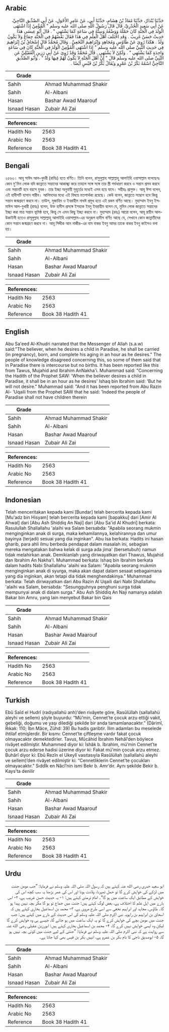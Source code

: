 ## Arabic


<div dir="rtl" lang="ar" style={{fontSize:'larger',backgroundColor:'#f8f9fa',padding:20}}>
حَدَّثَنَا بُنْدَارٌ، حَدَّثَنَا مُعَاذُ بْنُ هِشَامٍ، حَدَّثَنَا أَبِي، عَنْ عَامِرٍ الأَحْوَلِ، عَنْ أَبِي الصِّدِّيقِ النَّاجِيِّ، عَنْ أَبِي سَعِيدٍ الْخُدْرِيِّ، قَالَ قَالَ رَسُولُ اللَّهِ صلى الله عليه وسلم ‏"‏ الْمُؤْمِنُ إِذَا اشْتَهَى الْوَلَدَ فِي الْجَنَّةِ كَانَ حَمْلُهُ وَوَضْعُهُ وَسِنُّهُ فِي سَاعَةٍ كَمَا يَشْتَهِي ‏"‏ ‏.‏ قَالَ أَبُو عِيسَى هَذَا حَدِيثٌ حَسَنٌ غَرِيبٌ ‏.‏ وَقَدِ اخْتَلَفَ أَهْلُ الْعِلْمِ فِي هَذَا فَقَالَ بَعْضُهُمْ فِي الْجَنَّةِ جِمَاعٌ وَلاَ يَكُونُ وَلَدٌ ‏.‏ هَكَذَا رُوِيَ عَنْ طَاوُسٍ وَمُجَاهِدٍ وَإِبْرَاهِيمَ النَّخَعِيِّ ‏.‏ وَقَالَ مُحَمَّدٌ قَالَ إِسْحَاقُ بْنُ إِبْرَاهِيمَ فِي حَدِيثِ النَّبِيِّ صلى الله عليه وسلم ‏"‏ إِذَا اشْتَهَى الْمُؤْمِنُ الْوَلَدَ فِي الْجَنَّةِ كَانَ فِي سَاعَةٍ وَاحِدَةٍ كَمَا يَشْتَهِي ‏"‏ ‏.‏ وَلَكِنْ لاَ يَشْتَهِي ‏.‏ قَالَ مُحَمَّدٌ وَقَدْ رُوِيَ عَنْ أَبِي رَزِينٍ الْعُقَيْلِيِّ عَنِ النَّبِيِّ صلى الله عليه وسلم قَالَ ‏"‏ إِنَّ أَهْلَ الْجَنَّةِ لاَ يَكُونُ لَهُمْ فِيهَا وَلَدٌ ‏"‏ ‏.‏ وَأَبُو الصِّدِّيقِ النَّاجِيُّ اسْمُهُ بَكْرُ بْنُ عَمْرٍو وَيُقَالُ بَكْرُ بْنُ قَيْسٍ أَيْضًا ‏.‏
</div>
<div style={{backgroundColor:'#f8f9fa',padding:20, marginBottom: 10}}><table> <thead> <tr> <th>Grade</th> <th></th> </tr> </thead> <tbody> <tr><td>Sahih</td><td>Ahmad Muhammad Shakir</td></tr><tr><td>Sahih</td><td>Al-Albani</td></tr><tr><td>Hasan</td><td>Bashar Awad Maarouf</td></tr><tr><td>Isnaad Hasan</td><td>Zubair Ali Zai</td></tr></tbody></table><table> <thead> <tr> <th>References:</th> <th></th> </tr> </thead> <tbody><tr><td>Hadith No</td><td>2563</td></tr><tr><td>Arabic No</td><td>2563</td></tr><tr><td>Reference</td><td>Book 38 Hadith 41</td></tr></tbody></table></div>

## Bengali


<div dir="ltr" lang="bn" style={{fontSize:'larger',backgroundColor:'#f8f9fa',padding:20}}>
২৫৬৩। আবূ সাঈদ আল-খুদরী (রাযিঃ) হতে বর্ণিত। তিনি বলেন, রাসুলুল্লাহ সাল্লাল্লাহু আলাইহি ওয়াসাল্লাম বলেছেনঃ কোন মু'মিন লোক যদি জান্নাতে সন্তানের আকাঙ্খা করে তাহলে সঙ্গে সঙ্গে তার স্ত্রী গর্ভধারণ করবে ও সন্তান প্রসব করবে এবং সন্তানটি হবে বয়সে যুবক। তার ইচ্ছা অনুযায়ী মুহুর্তের মধ্যেই এসব হয়ে যাবে। সহীহঃ প্রাগুক্ত। আবূ ঈসা বলেন, এই হাদীসটি হাসান গারীব। আলিমদের মধ্যে এই বিষয়ে মতপার্থক্য রয়েছে। কেউ বলেন, জান্নাতে সম্ভোগ হবে কিন্তু সন্তান জন্মগ্রহণ করবে না। তাউস, মুজাহিদ ও ইবরাহীম নাখঈ প্রমুখ হতে এই রকম বর্ণিত আছে। মুহাম্মাদ ইবনু ইসমাঈল আল-বুখারী (রাহঃ) বলেন, উক্ত হাদীস প্রসঙ্গে ইসহাক ইবনু ইবরাহীম বলেন যে, মুমিন লোক জান্নাতে সন্তানের ইচ্ছা করা মাত্র সন্তান ভূমিষ্ঠ হবে, কিন্তু সে এমন কিছু ইচ্ছা করবে না। মুহাম্মাদ (রহঃ) আরো বলেন, আবূ রায়ীন আল-উকাইলী হতেও রাসূলুল্লাহ সাল্লাল্লাহু আলাইহি ওয়াসাল্লাম-এর অনুরূপ হাদীস বর্ণিত আছে যে, সেখানে কোন জান্নাতীদের কোন সন্তান জন্মগ্রহণ করবে না। আবূ সিদ্দীক আন নাজীর-এর নাম বাকর ইবনু আমর তাকে বাকর ইবনু কাইসও বলা হয়।
</div>
<div style={{backgroundColor:'#f8f9fa',padding:20, marginBottom: 10}}><table> <thead> <tr> <th>Grade</th> <th></th> </tr> </thead> <tbody> <tr><td>Sahih</td><td>Ahmad Muhammad Shakir</td></tr><tr><td>Sahih</td><td>Al-Albani</td></tr><tr><td>Hasan</td><td>Bashar Awad Maarouf</td></tr><tr><td>Isnaad Hasan</td><td>Zubair Ali Zai</td></tr></tbody></table><table> <thead> <tr> <th>References:</th> <th></th> </tr> </thead> <tbody><tr><td>Hadith No</td><td>2563</td></tr><tr><td>Arabic No</td><td>2563</td></tr><tr><td>Reference</td><td>Book 38 Hadith 41</td></tr></tbody></table></div>

## English


<div dir="ltr" lang="en" style={{fontSize:'larger',backgroundColor:'#f8f9fa',padding:20}}>
Abu Sa'eed Al-Khudri narrated that the Messenger of Allah (s.a.w) said:"The believer, when he desires a child in Paradise, he shall be carried (in pregnancy), born, and complete his aging in an hour as he desires." The people of knowledge disagreed concerning this, so some of them said that in Paradise there is intercourse but no births. It has been reported like this from Tawus, Mujahid and Ibrahim AnNakha'i. Muhammad said: "Concerning the Hadith of the Prophet SAW: 'When the believer desires a child in Paradise, it shall be in an hour as he desires' Ishaq bin Ibrahim said: 'But he will not desire." Muhammad said: "And it has been reported from Abu Razin Al- 'Uqaili from the Prophet SAW that he said: 'Indeed the people of Paradise shall not have children therein
</div>
<div style={{backgroundColor:'#f8f9fa',padding:20, marginBottom: 10}}><table> <thead> <tr> <th>Grade</th> <th></th> </tr> </thead> <tbody> <tr><td>Sahih</td><td>Ahmad Muhammad Shakir</td></tr><tr><td>Sahih</td><td>Al-Albani</td></tr><tr><td>Hasan</td><td>Bashar Awad Maarouf</td></tr><tr><td>Isnaad Hasan</td><td>Zubair Ali Zai</td></tr></tbody></table><table> <thead> <tr> <th>References:</th> <th></th> </tr> </thead> <tbody><tr><td>Hadith No</td><td>2563</td></tr><tr><td>Arabic No</td><td>2563</td></tr><tr><td>Reference</td><td>Book 38 Hadith 41</td></tr></tbody></table></div>

## Indonesian


<div dir="ltr" lang="id" style={{fontSize:'larger',backgroundColor:'#f8f9fa',padding:20}}>
Telah menceritakan kepada kami [Bundar] telah bercerita kepada kami [Mu'adz bin Hisyam] telah bercerita kepada kami [bapakku] dari [Amir Al Ahwal] dari [Abu Ash Shiddiq An Naji] dari [Abu Sa'id Al Khudri] berkata: Rasulullah Shallallahu 'alaihi wa Salam bersabda: "Apabila seorang mukmin menginginkan anak di surga, maka kehamilannya, kelahirannya dan umur bayinya (terjadi) sesuai yang dia inginkan". Abu Isa berkata: Hadits ini hasan gharib, para ahli ilmu berbeda pendapat dalam masalah ini, sebagian mereka mengatakan bahwa kelak di surga ada jima' (bersetubuh) namun tidak melahirkan anak. Demikianlah yang diriwayatkan dari Thawus, Mujahid dan Ibrahim An Nakha'I. Muhammad berkata: Ishaq bin Ibrahim berkata dalam hadits Nabi Shallallahu 'alaihi wa Salam: "Apabila seorang mukmin menginginkan anak di syurga, maka akan dapat dalam sesaat sebagaimana yang dia inginkan, akan tetapi dia tidak menghendakinya." Muhammad berkata: Telah diriwayatkan dari Abu Razin Al Uqaili dari Nabi Shallallahu 'alaihi wa Salam, bersabda: "Sesungguhnya penghuni surga tidak mempunyai anak di dalam surga." Abu Ash Shiddiq An Naji namanya adalah Bakar bin Amru, yang lain menyebut Bakar bin Qais
</div>
<div style={{backgroundColor:'#f8f9fa',padding:20, marginBottom: 10}}><table> <thead> <tr> <th>Grade</th> <th></th> </tr> </thead> <tbody> <tr><td>Sahih</td><td>Ahmad Muhammad Shakir</td></tr><tr><td>Sahih</td><td>Al-Albani</td></tr><tr><td>Hasan</td><td>Bashar Awad Maarouf</td></tr><tr><td>Isnaad Hasan</td><td>Zubair Ali Zai</td></tr></tbody></table><table> <thead> <tr> <th>References:</th> <th></th> </tr> </thead> <tbody><tr><td>Hadith No</td><td>2563</td></tr><tr><td>Arabic No</td><td>2563</td></tr><tr><td>Reference</td><td>Book 38 Hadith 41</td></tr></tbody></table></div>

## Turkish


<div dir="ltr" lang="tr" style={{fontSize:'larger',backgroundColor:'#f8f9fa',padding:20}}>
Ebû Saîd el Hudrî (radıyallahü anh)’den rivâyete göre, Rasûlüllah (sallallahü aleyhi ve sellem) şöyle buyurdu: “Mü’min, Cennet’te çocuk arzu ettiği vakit, gebeliği, doğumu ve yaşı dilediği şekilde bir anda tamamlanacaktır.” (Dârimî, Rıkak: 110; İbn Mâce, Zühd: 39) Bu hadis garibtir. İlim adamları bu meselede ihtilaf etmişlerdir. Bir kısmı: Cennet’te çiftleşme vardır fakat çocuk olmayacaktır demektedirler. Tavus, Mûcâhid İbrahim Nehâî’den böylece rivâyet edilmiştir. Muhammed diyor ki: İshâk b. İbrahim, mü’min Cennet’te çocuk arzu ederse hadisi üzerine diyor ki: Fakat mü’min çocuk arzu etmez. Buhârî diyor ki: Ebû Rezîn el Ukeylî vasıtasıyla Rasûlüllah (sallallahü aleyhi ve sellem)’den rivâyet edilmiştir ki: “Cennetliklerin Cennet’te çocukları olmayacaktır.” Sıddîk en Nâcî’nin ismi Bekr b. Amr’dır. Aynı şekilde Bekir b. Kays’ta denilir
</div>
<div style={{backgroundColor:'#f8f9fa',padding:20, marginBottom: 10}}><table> <thead> <tr> <th>Grade</th> <th></th> </tr> </thead> <tbody> <tr><td>Sahih</td><td>Ahmad Muhammad Shakir</td></tr><tr><td>Sahih</td><td>Al-Albani</td></tr><tr><td>Hasan</td><td>Bashar Awad Maarouf</td></tr><tr><td>Isnaad Hasan</td><td>Zubair Ali Zai</td></tr></tbody></table><table> <thead> <tr> <th>References:</th> <th></th> </tr> </thead> <tbody><tr><td>Hadith No</td><td>2563</td></tr><tr><td>Arabic No</td><td>2563</td></tr><tr><td>Reference</td><td>Book 38 Hadith 41</td></tr></tbody></table></div>

## Urdu


<div dir="rtl" lang="ur" style={{fontSize:'larger',backgroundColor:'#f8f9fa',padding:20}}>
ابو سعید خدری رضی الله عنہ کہتے ہیں کہ رسول اللہ صلی اللہ علیہ وسلم نے فرمایا: ”جب مومن جنت میں لڑکے کی خواہش کرے گا تو حمل ٹھہرنا، ولادت ہونا اور اس کی عمر بڑھنا یہ سب کچھ اس کی خواہش کے مطابق ایک ساعت میں ہو گا“۔ امام ترمذی کہتے ہیں: ۱- یہ حدیث حسن غریب ہے، ۲- اس بارے میں اہل علم کا اختلاف ہے، بعض لوگ کہتے ہیں: جنت میں جماع تو ہو گا مگر بچہ نہیں پیدا ہو گا۔ طاؤس، مجاہد اور ابراہیم نخعی سے اسی طرح مروی ہے، ۳- محمد بن اسماعیل بخاری کہتے ہیں کہ اسحاق بن ابراہیم بن راہویہ نبی اکرم صلی اللہ علیہ وسلم کی اس حدیث کے بارے میں کہتے ہیں: جب جنت میں مومن بچے کی خواہش کرے گا تو یہ ایک ساعت میں ہو جائے گا، جیسے ہی وہ خواہش کرے گا لیکن وہ ایسی خواہش نہیں کرے گا، ۴- محمد بن اسماعیل بخاری کہتے ہیں: ابورزین عقیلی رضی الله عنہ سے روایت ہے کہ نبی اکرم صلی اللہ علیہ وسلم نے فرمایا: ”جنتی کے لیے جنت میں کوئی بچہ نہیں ہو گا، ۵- ابوصدیق ناجی کا نام بکر بن عمرو ہے، انہیں بکر بن قیس بھی کہا جاتا ہے۔
</div>
<div style={{backgroundColor:'#f8f9fa',padding:20, marginBottom: 10}}><table> <thead> <tr> <th>Grade</th> <th></th> </tr> </thead> <tbody> <tr><td>Sahih</td><td>Ahmad Muhammad Shakir</td></tr><tr><td>Sahih</td><td>Al-Albani</td></tr><tr><td>Hasan</td><td>Bashar Awad Maarouf</td></tr><tr><td>Isnaad Hasan</td><td>Zubair Ali Zai</td></tr></tbody></table><table> <thead> <tr> <th>References:</th> <th></th> </tr> </thead> <tbody><tr><td>Hadith No</td><td>2563</td></tr><tr><td>Arabic No</td><td>2563</td></tr><tr><td>Reference</td><td>Book 38 Hadith 41</td></tr></tbody></table></div>